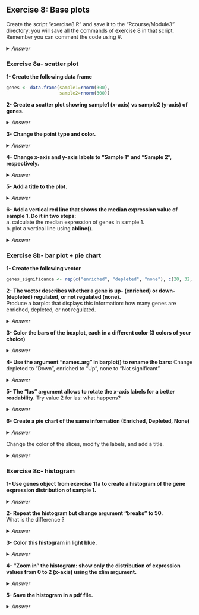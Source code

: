 ## Exercise 8: Base plots

Create the script "exercise8.R" and save it to the "Rcourse/Module3" directory: you will save all the commands of exercise 8 in that script.
<br>Remember you can comment the code using #.


<details>
<summary>
*Answer*
</summary>

```r
getwd()
setwd("~/Rcourse/Module3")
```

</details>

### Exercise 8a- scatter plot

**1- Create the following data frame**

```r
genes <- data.frame(sample1=rnorm(300),
                    sample2=rnorm(300))
```

**2- Create a scatter plot showing sample1 (x-axis) vs sample2 (y-axis) of genes.**

<details>
<summary>
*Answer*
</summary>

```r
plot(genes$sample1, genes$sample2)
```

</details>

**3- Change the point type and color.**

<details>
<summary>
*Answer*
</summary>

```r
plot(genes$sample1, 
     genes$sample2, 
     col="lightblue", 
     pch=3)
```

</details>

**4- Change x-axis and y-axis labels to "Sample 1" and "Sample 2", respectively.**

<details>
<summary>
*Answer*
</summary>

```r
plot(genes$sample1, 
     genes$sample2, 
     col="lightblue", 
     pch=3,
     xlab="Sample 1", 
     ylab="Sample 2")
```

</details>

**5- Add a title to the plot.**

<details>
<summary>
*Answer*
</summary>

```r
plot(genes$sample1, 
     genes$sample2, 
     col="lightblue", 
     pch=3,
     xlab="Sample 1", 
     ylab="Sample 2",
     main="scatter plot")
```

</details>

**6- Add a vertical red line that shows the median expression value of sample 1. Do it in two steps:**<br>
a. calculate the median expression of genes in sample 1.<br>
b. plot a vertical line using **abline()**.

<details>
<summary>
*Answer*
</summary>

```r
# median expression of sample1
med1 <- median(genes$sample1)

# plot
plot(genes$sample1, 
     genes$sample2, 
     col="lightblue", 
     pch=3,
     xlab="Sample 1", 
     ylab="Sample 2",
     main="scatter plot")

# vertical line
abline(v=med1, col="red")
```

</details>

### Exercise 8b- bar plot + pie chart

**1- Create the following vector**

```r
genes_significance <- rep(c("enriched", "depleted", "none"), c(20, 32, 248))
```


**2- The vector describes whether a gene is up- (enriched) or down- (depleted) regulated, or not regulated (none).**<br>
Produce a barplot that displays this information: how many genes are enriched, depleted, or not regulated.

<details>
<summary>
*Answer*
</summary>

```r
barplot(table(genes_significance))
```

</details>

**3- Color the bars of the boxplot, each in a different color (3 colors of your choice)**

<details>
<summary>
*Answer*
</summary>

```r
barplot(table(genes_significance), 
  col=c("blue", "red", "grey"))

# If you want to order the bars not by the default (alphabetical) order, you need to create an ordered factor!
genes_factor <- factor(genes_significance, ordered=TRUE, levels=c("enriched", "none", "depleted"))
barplot(table(genes_factor), 
  col=c("blue", "red", "grey"))
```

</details>

**4- Use the argument "names.arg" in barplot() to rename the bars:**
Change depleted to "Down", enriched to "Up", none to "Not significant"

<details>
<summary>
*Answer*
</summary>

```r
barplot(table(genes_significance), 
  col=c("blue", "red", "grey"), 
  names.arg=c("Down", "Up", "Not significant"))
```

</details>

**5- The "las" argument allows to rotate the x-axis labels for a better readability.**
Try value 2 for las: what happens? 

<details>
<summary>
*Answer*
</summary>

```r
barplot(table(genes_significance), 
  col=c("blue", "red", "grey"), 
  names.arg=c("Down", "Up", "Not significant"), 
  las=2)
```

</details>

**6- Create a pie chart of the same information (Enriched, Depleted, None)**

<details>
<summary>
*Answer*
</summary>

```r
pie(table(genes_significance))
```

</details>

Change the color of the slices, modify the labels, and add a title.

<details>
<summary>
*Answer*
</summary>

```r
pie(table(genes_significance), 
    col=c("blue", "red", "grey"), 
    main="pie chart", 
    labels=c("Down", "Up", "Not significant"))
```

</details>

### Exercise 8c- histogram

**1- Use genes object from exercise 11a to create a histogram of the gene expression distribution of sample 1.**

<details>
<summary>
*Answer*
</summary>

```r
hist(genes$sample1)
```

</details>

**2- Repeat the histogram but change argument "breaks" to 50.**<br>
What is the difference ?

<details>
<summary>
*Answer*
</summary>

```r
hist(genes$sample1, 
  breaks=50)
```

</details>

**3- Color this histogram in light blue.**

<details>
<summary>
*Answer*
</summary>

```r
hist(genes$sample1, 
  breaks=50, 
  col="lightblue")
```

</details>

**4- "Zoom in" the histogram: show only the distribution of expression values from 0 to 2 (x-axis) using the xlim argument.**

<details>
<summary>
*Answer*
</summary>

```r
hist(genes$sample1, 
  breaks=50, 
  col="lightblue",
  xlim=c(0, 2))
```

</details>

**5- Save the histogram in a pdf file.**

<details>
<summary>
*Answer*
</summary>

```r
pdf("myhistogram.pdf")

hist(genes$sample1, 
    breaks=50, 
    col="lightblue", 
    xlim=c(0, 2))

dev.off()
```

</details>
